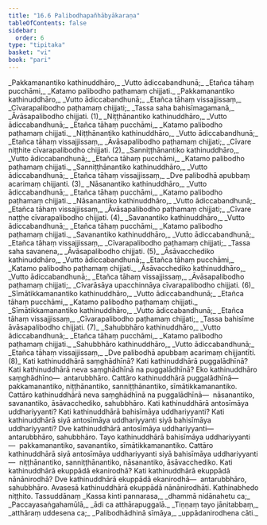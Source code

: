```yaml
---
title: "16.6 Palibodhapañhābyākaraṇa"
tableOfContents: false
sidebar:
  order: 6
type: "tipitaka"
basket: "vi"
book: "pari"
---
```



<DynamicBreadcrumb />

<Division number="415" book="pari" bookNo="5" page="310">

<Paragraph number="1917" type="verses" book="pari">
_Pakkamanantiko kathinuddhāro,_  
_Vutto ādiccabandhunā;_  
_Etañca tāhaṃ pucchāmi,_  
_Katamo palibodho paṭhamaṃ chijjati._  

</Paragraph>

<Paragraph number="1918" type="verses" book="pari">
_Pakkamanantiko kathinuddhāro,_  
_Vutto ādiccabandhunā;_  
_Etañca tāhaṃ vissajjissaṃ,_  
_Cīvarapalibodho paṭhamaṃ chijjati;_  
_Tassa saha bahisīmagamanā,_  
_Āvāsapalibodho chijjati. (1)_  

</Paragraph>

<Paragraph number="1919" type="verses" book="pari">
_Niṭṭhānantiko kathinuddhāro,_  
_Vutto ādiccabandhunā;_  
_Etañca tāhaṃ pucchāmi,_  
_Katamo palibodho paṭhamaṃ chijjati._  

</Paragraph>

<Paragraph number="1920" type="verses" book="pari">
_Niṭṭhānantiko kathinuddhāro,_  
_Vutto ādiccabandhunā;_  
_Etañca tāhaṃ vissajjissaṃ,_  
_Āvāsapalibodho paṭhamaṃ chijjati;_  
_Cīvare niṭṭhite cīvarapalibodho chijjati. (2)_  

</Paragraph>

<Paragraph number="1921" type="verses" book="pari">
_Sanniṭṭhānantiko kathinuddhāro,_  
_Vutto ādiccabandhunā;_  
_Etañca tāhaṃ pucchāmi,_  
_Katamo palibodho paṭhamaṃ chijjati._  

</Paragraph>

<Paragraph number="1922" type="verses" book="pari">
_Sanniṭṭhānantiko kathinuddhāro,_  
_Vutto ādiccabandhunā;_  
_Etañca tāhaṃ vissajjissaṃ,_  
_Dve palibodhā apubbaṃ acarimaṃ chijjanti. (3)_  

</Paragraph>

<Paragraph number="1923" type="verses" book="pari">
_Nāsanantiko kathinuddhāro,_  
_Vutto ādiccabandhunā;_  
_Etañca tāhaṃ pucchāmi,_  
_Katamo palibodho paṭhamaṃ chijjati._  

</Paragraph>

<Paragraph number="1924" type="verses" book="pari">
_Nāsanantiko kathinuddhāro,_  
_Vutto ādiccabandhunā;_  
_Etañca tāhaṃ vissajjissaṃ,_  
_Āvāsapalibodho paṭhamaṃ chijjati;_  
_Cīvare naṭṭhe cīvarapalibodho chijjati. (4)_  

</Paragraph>

<Paragraph number="1925" type="verses" book="pari">
_Savanantiko kathinuddhāro,_  
_Vutto ādiccabandhunā;_  
_Etañca tāhaṃ pucchāmi,_  
_Katamo palibodho paṭhamaṃ chijjati._  

</Paragraph>

<Paragraph number="1926" type="verses" book="pari">
_Savanantiko kathinuddhāro,_  
_Vutto ādiccabandhunā;_  
_Etañca tāhaṃ vissajjissaṃ,_  
_Cīvarapalibodho paṭhamaṃ chijjati;_  
_Tassa saha savanena,_  
_Āvāsapalibodho chijjati. (5)_  

</Paragraph>

<Paragraph number="1927" type="verses" book="pari">
_Āsāvacchediko kathinuddhāro,_  
_Vutto ādiccabandhunā;_  
_Etañca tāhaṃ pucchāmi,_  
_Katamo palibodho paṭhamaṃ chijjati._  

</Paragraph>

<Paragraph number="1928" type="verses" book="pari">
_Āsāvacchediko kathinuddhāro,_  
_Vutto ādiccabandhunā;_  
_Etañca tāhaṃ vissajjissaṃ,_  
_Āvāsapalibodho paṭhamaṃ chijjati;_  
_Cīvarāsāya upacchinnāya cīvarapalibodho chijjati. (6)_  

</Paragraph>

<Paragraph number="1929" type="verses" book="pari">
_Sīmātikkamanantiko kathinuddhāro,_  
_Vutto ādiccabandhunā;_  
_Etañca tāhaṃ pucchāmi,_  
_Katamo palibodho paṭhamaṃ chijjati._  

</Paragraph>

<Paragraph number="1930" type="verses" book="pari">
_Sīmātikkamanantiko kathinuddhāro,_  
_Vutto ādiccabandhunā;_  
_Etañca tāhaṃ vissajjissaṃ,_  
_Cīvarapalibodho paṭhamaṃ chijjati;_  
_Tassa bahisīme āvāsapalibodho chijjati. (7)_  

</Paragraph>

<Paragraph number="1931" type="verses" book="pari">
_Sahubbhāro kathinuddhāro,_  
_Vutto ādiccabandhunā;_  
_Etañca tāhaṃ pucchāmi,_  
_Katamo palibodho paṭhamaṃ chijjati._  

</Paragraph>

<Paragraph number="1932" type="verses" book="pari">
_Sahubbhāro kathinuddhāro,_  
_Vutto ādiccabandhunā;_  
_Etañca tāhaṃ vissajjissaṃ,_  
_Dve palibodhā apubbaṃ acarimaṃ chijjantīti. (8)_  

</Paragraph>

</Division>
<Division number="416" book="pari" bookNo="5" page="311">

<Paragraph number="1933" book="pari">
Kati kathinuddhārā saṃghādhīnā? Kati kathinuddhārā puggalādhīnā? Kati kathinuddhārā neva saṃghādhīnā na puggalādhīnā? Eko kathinuddhāro saṃghādhīno—  antarubbhāro. Cattāro kathinuddhārā puggalādhīnā—  pakkamanantiko, niṭṭhānantiko, sanniṭṭhānantiko, sīmātikkamanantiko. Cattāro kathinuddhārā neva saṃghādhīnā na puggalādhīnā—  nāsanantiko, savanantiko, āsāvacchediko, sahubbhāro. Kati kathinuddhārā antosīmāya uddhariyyanti? Kati kathinuddhārā bahisīmāya uddhariyyanti? Kati kathinuddhārā siyā antosīmāya uddhariyyanti siyā bahisīmāya uddhariyyanti? Dve kathinuddhārā antosīmāya uddhariyyanti—  antarubbhāro, sahubbhāro. Tayo kathinuddhārā bahisīmāya uddhariyyanti—  pakkamanantiko, savanantiko, sīmātikkamanantiko. Cattāro kathinuddhārā siyā antosīmāya uddhariyyanti siyā bahisīmāya uddhariyyanti—  niṭṭhānantiko, sanniṭṭhānantiko, nāsanantiko, āsāvacchediko.
</Paragraph>

<Paragraph number="1934" book="pari">
Kati kathinuddhārā ekuppādā ekanirodhā? Kati kathinuddhārā ekuppādā nānānirodhā? Dve kathinuddhārā ekuppādā ekanirodhā—  antarubbhāro, sahubbhāro. Avasesā kathinuddhārā ekuppādā nānānirodhāti.

</Paragraph>
</Division>

<Paragraph number="1935" type="center" book="pari">
Kathinabhedo niṭṭhito.



</Paragraph>

<Paragraph number="1936" type="center" book="pari">
Tassuddānaṃ


</Paragraph>

<Paragraph number="1937" type="verses" book="pari">
_Kassa kinti pannarasa,_  
_dhammā nidānahetu ca;_  
_Paccayasaṅgahamūlā,_  
_ādi ca atthārapuggalā._  

</Paragraph>

<Paragraph number="1938" type="verses" book="pari">
_Tiṇṇaṃ tayo jānitabbaṃ,_  
_atthāraṃ uddesena ca;_  
_Palibodhādhinā sīmāya,_  
_uppādanirodhena cāti._
</Paragraph>